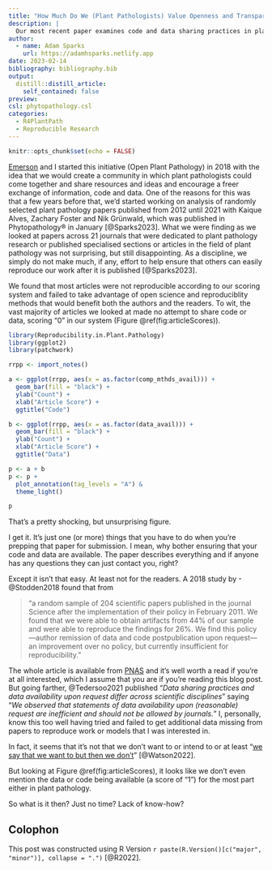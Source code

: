 ```yaml
---
title: "How Much Do We (Plant Pathologists) Value Openness and Transparency?"
description: |
  Our most recent paper examines code and data sharing practices in plant pathology and shares some ideas for what we can do to improve.
author:
  - name: Adam Sparks
    url: https://adamhsparks.netlify.app
date: 2023-02-14
bibliography: bibliography.bib
output:
  distill::distill_article:
    self_contained: false
preview: 
csl: phytopathology.csl
categories: 
  - R4PlantPath
  - Reproducible Research
---
```



```r
knitr::opts_chunk$set(echo = FALSE)
```

[Emerson](https://emersondelponte.netlify.app) and I started this initiative (Open Plant Pathology) in 2018 with the idea that we would create a community in which plant pathologists could come together and share resources and ideas and encourage a freer exchange of information, code and data.
One of the reasons for this was that a few years before that, we'd started working on analysis of randomly selected plant pathology papers published from 2012 until 2021 with Kaique Alves, Zachary Foster and Nik Grünwald, which was published in Phytopathology® in January [@Sparks2023].
What we were finding as we looked at papers across 21 journals that were dedicated to plant pathology research or published specialised sections or articles in the field of plant pathology was not surprising, but still disappointing.
As a discipline, we simply do not make much, if any, effort to help ensure that others can easily reproduce our work after it is published [@Sparks2023].

We found that most articles were not reproducible according to our scoring system and failed to take advantage of open science and reproduciblity methods that would benefit both the authors and the readers.
To wit, the vast majority of articles we looked at made no attempt to share code or data, scoring "0" in our system (Figure \@ref(fig:articleScores)).

```r

library(Reproducibility.in.Plant.Pathology)
library(ggplot2)
library(patchwork)

rrpp <- import_notes()

a <- ggplot(rrpp, aes(x = as.factor(comp_mthds_avail))) +
  geom_bar(fill = "black") +
  ylab("Count") +
  xlab("Article Score") +
  ggtitle("Code")

b <- ggplot(rrpp, aes(x = as.factor(data_avail))) +
  geom_bar(fill = "black") +
  ylab("Count") +
  xlab("Article Score") +
  ggtitle("Data")

p <- a + b
p <- p +
  plot_annotation(tag_levels = "A") &
  theme_light()

p
```

That's a pretty shocking, but unsurprising figure.


I get it.
It's just one (or more) things that you have to do when you're prepping that paper for submission.
I mean, why bother ensuring that your code and data are available.
The paper describes everything and if anyone has any questions they can just contact you, right?

Except it isn't that easy.
At least not for the readers.
A 2018 study by -@Stodden2018 found that from 

> "a random sample of 204 scientific papers published in the journal Science after the implementation of their policy in February 2011. We found that we were able to obtain artifacts from 44% of our sample and were able to reproduce the findings for 26%. We find this policy—author remission of data and code postpublication upon request—an improvement over no policy, but currently insufficient for reproducibility."

The whole article is available from [PNAS](https://www.pnas.org/doi/10.1073/pnas.1708290115) and it's well worth a read if you're at all interested, which I assume that you are if you're reading this blog post.
But going farther, @Tedersoo2021 published "_Data sharing practices and data availability upon request differ across scientific disciplines_" saying "_We observed that statements of data availability upon (reasonable) request are inefficient and should not be allowed by journals._"
I, personally, know this too well having tried and failed to get additional data missing from papers to reproduce work or models that I was interested in.

In fact, it seems that it's not that we don't want to or intend to or at least "[we say that we want to but then we don't](https://www.nature.com/articles/d41586-022-01692-1)" [@Watson2022].

But looking at Figure \@ref(fig:articleScores), it looks like we don't even mention the data or code being available (a score of "1") for the most part either in plant pathology.

So what is it then?
Just no time?
Lack of know-how?


## Colophon

This post was constructed using R Version ```r paste(R.Version()[c("major", "minor")], collapse = ".")``` [@R2022].

